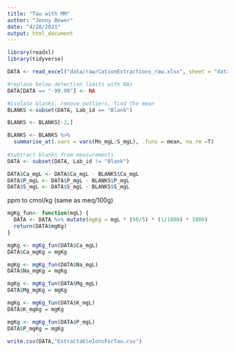 ```yaml
---
title: "Tau with MM"
author: "Jenny Bower"
date: "4/28/2021"
output: html_document
---
```

```r
library(readxl)
library(tidyverse)

```

```r
DATA <- read_excel("data/raw/CationExtractions_raw.xlsx", sheet = "data")
```

```r
#replace below detection limits with NAs
DATA[DATA == "-99.99"] <- NA

#isolate blanks, remove outliers, find the mean
BLANKS <-subset(DATA, Lab_id == "Blank")

BLANKS <- BLANKS[-2,]

BLANKS <- BLANKS %>%
  summarise_at(.vars = vars(Mn_mgL:S_mgL), .funs = mean, na.rm =T) 
                   
#subtract blanks from measurements
DATA <- subset(DATA, Lab_id != "Blank")

DATA$Ca_mgL <- DATA$Ca_mgL - BLANKS$Ca_mgL
DATA$P_mgL <- DATA$P_mgL - BLANKS$P_mgL
DATA$S_mgL <- DATA$S_mgL - BLANKS$S_mgL

```

ppm to cmol/kg (same as meq/100g)
```r

mgKg_fun<- function(mgL) {
  DATA <- DATA %>% mutate(mgKg = mgL * (50/5) * (1/1000) * 1000)
  return(DATA$mgKg)
}

mgKg <- mgKg_fun(DATA$Ca_mgL)
DATA$Ca_mgKg = mgKg

mgKg <- mgKg_fun(DATA$Na_mgL)
DATA$Na_mgKg = mgKg

mgKg <- mgKg_fun(DATA$Mg_mgL)
DATA$Mg_mgKg = mgKg

mgKg <- mgKg_fun(DATA$K_mgL)
DATA$K_mgKg = mgKg

mgKg <- mgKg_fun(DATA$P_mgL)
DATA$P_mgKg = mgKg

write.csv(DATA,"ExtractableIonsForTau.csv")

```


